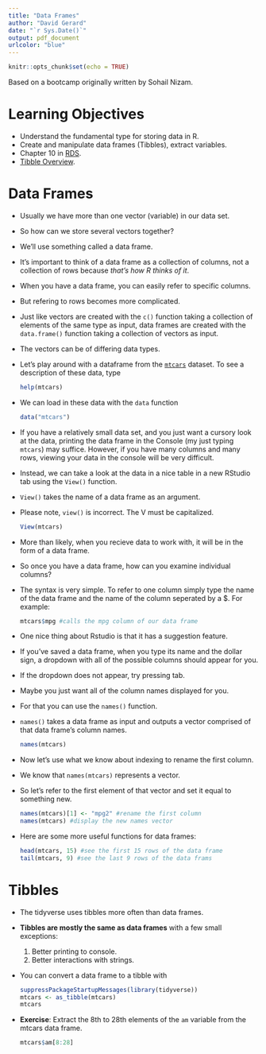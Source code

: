 ```yaml
---
title: "Data Frames"
author: "David Gerard"
date: "`r Sys.Date()`"
output: pdf_document
urlcolor: "blue"
---
```


```r
knitr::opts_chunk$set(echo = TRUE)
```

Based on a bootcamp originally written by Sohail Nizam.

# Learning Objectives

- Understand the fundamental type for storing data in R.
- Create and manipulate data frames (Tibbles), extract variables.
- Chapter 10 in [RDS](https://r4ds.had.co.nz/).
- [Tibble Overview](https://tibble.tidyverse.org/).

# Data Frames

- Usually we have more than one vector (variable) in our data set. 
- So how can we store several vectors together? 
- We'll use something called a data frame. 
- It's important to think of a data frame as a collection of columns,
  not a collection of rows because *that's how R thinks of it*. 
- When you have a data frame, you can easily refer to specific columns.
- But refering to rows becomes more complicated.
- Just like vectors are created with the `c()` function taking a collection of
  elements of the same type as input, data frames are created with the
  `data.frame()` function taking a collection of vectors as input. 
- The vectors can be of differing data types. 

- Let's play around with a dataframe from the [`mtcars`](https://twitter.com/ZachDrakeTweets/status/1151549076992876551?s=20) dataset. To see a 
  description of these data, type
  
    ```r
    help(mtcars)
    ```

- We can load in these data with the `data` function

    ```r
    data("mtcars")
    ```



- If you have a relatively small data set, and you just want a cursory look at 
  the data, printing the data frame in the Console (my just typing `mtcars`)
  may suffice. However, if you have many columns and many rows, viewing your
  data in the console will be very difficult. 

- Instead, we can take a look at the data in a nice table in a new RStudio 
  tab using the `View()` function. 

- `View()` takes the name of a data frame as an argument. 
- Please note, `view()` is incorrect. The V must be capitalized.

    ```r
    View(mtcars)
    ```


- More than likely, when you recieve data to work with, it will be in the form 
  of a data frame. 
- So once you have a data frame, how can you examine individual columns? 
- The syntax is very simple. To refer to one column simply type the name of 
  the data frame and the name of the column seperated by a $. For example:

    ```r
    mtcars$mpg #calls the mpg column of our data frame
    ```

- One nice thing about Rstudio is that it has a suggestion feature. 
- If you've saved a data frame, when you type its name and the dollar sign, a
  dropdown with all of the possible columns should appear for you. 
- If the dropdown does not appear, try pressing tab.

- Maybe you just want all of the column names displayed for you. 
- For that you can use the `names()` function. 
- `names()` takes a data frame as input and outputs a vector comprised of 
  that data frame's column names.

    ```r
    names(mtcars)
    ```

- Now let's use what we know about indexing to rename the first column. 
- We know that `names(mtcars)` represents a vector. 
- So let's refer to the first element of that vector and set it equal to
  something new. 

    ```r
    names(mtcars)[1] <- "mpg2" #rename the first column
    names(mtcars) #display the new names vector
    ```

- Here are some more useful functions for data frames:

    ```r
    head(mtcars, 15) #see the first 15 rows of the data frame
    tail(mtcars, 9) #see the last 9 rows of the data frams
    ```
    
# Tibbles

- The tidyverse uses tibbles more often than data frames.

- **Tibbles are mostly the same as data frames** with a few small exceptions:

    1. Better printing to console.
    2. Better interactions with strings.

- You can convert a data frame to a tibble with

    ```r
    suppressPackageStartupMessages(library(tidyverse))
    mtcars <- as_tibble(mtcars)
    mtcars
    ```
    
- **Exercise**: Extract the 8th to 28th elements of the `am` variable from the
  mtcars data frame.
  
    ```r
    mtcars$am[8:28]
    ```
  


